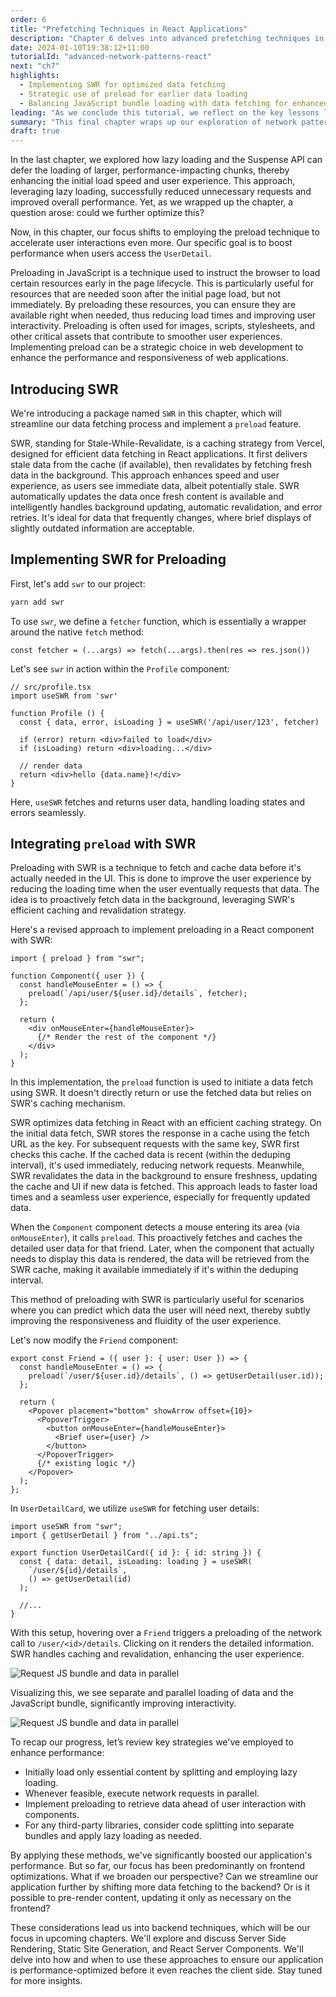 ```yaml
---
order: 6
title: "Prefetching Techniques in React Applications"
description: "Chapter 6 delves into advanced prefetching techniques in React applications, using SWR for efficient data fetching. It highlights how to enhance application responsiveness and user experience through strategic data loading and parallel network requests."
date: 2024-01-10T19:38:12+11:00
tutorialId: "advanced-network-patterns-react"
next: "ch7"
highlights:
  - Implementing SWR for optimized data fetching
  - Strategic use of preload for earlier data loading
  - Balancing JavaScript bundle loading with data fetching for enhanced interactivity
leading: "As we conclude this tutorial, we reflect on the key lessons learned and set the stage for exploring server-side technology and its impact on application performance."
summary: "This final chapter wraps up our exploration of network patterns in React. We've covered parallel requests, code splitting, and prefetching to improve performance. Up next, we'll explore server-side technologies to further enhance application performance."
draft: true
---
```


In the last chapter, we explored how lazy loading and the Suspense API can defer the loading of larger, performance-impacting chunks, thereby enhancing the initial load speed and user experience. This approach, leveraging lazy loading, successfully reduced unnecessary requests and improved overall performance. Yet, as we wrapped up the chapter, a question arose: could we further optimize this?

Now, in this chapter, our focus shifts to employing the preload technique to accelerate user interactions even more. Our specific goal is to boost performance when users access the `UserDetail`.

<InfoBox title="Understanding Preload in JavaScript">
  Preloading in JavaScript is a technique used to instruct the browser to load certain resources early in the page lifecycle. This is particularly useful for resources that are needed soon after the initial page load, but not immediately. By preloading these resources, you can ensure they are available right when needed, thus reducing load times and improving user interactivity. Preloading is often used for images, scripts, stylesheets, and other critical assets that contribute to smoother user experiences. Implementing preload can be a strategic choice in web development to enhance the performance and responsiveness of web applications.
</InfoBox>

## Introducing SWR

We're introducing a package named `SWR` in this chapter, which will streamline our data fetching process and implement a `preload` feature.

<InfoBox>
  SWR, standing for Stale-While-Revalidate, is a caching strategy from Vercel, designed for efficient data fetching in React applications. It first delivers stale data from the cache (if available), then revalidates by fetching fresh data in the background. This approach enhances speed and user experience, as users see immediate data, albeit potentially stale. SWR automatically updates the data once fresh content is available and intelligently handles background updating, automatic revalidation, and error retries. It's ideal for data that frequently changes, where brief displays of slightly outdated information are acceptable.
</InfoBox>

## Implementing SWR for Preloading

First, let's add `swr` to our project:

```jsx
yarn add swr
```

To use `swr`, we define a `fetcher` function, which is essentially a wrapper around the native `fetch` method:

```tsx
const fetcher = (...args) => fetch(...args).then(res => res.json())
```

Let's see `swr` in action within the `Profile` component:

```tsx
// src/profile.tsx
import useSWR from 'swr'

function Profile () {
  const { data, error, isLoading } = useSWR('/api/user/123', fetcher)

  if (error) return <div>failed to load</div>
  if (isLoading) return <div>loading...</div>

  // render data
  return <div>hello {data.name}!</div>
}
```

Here, `useSWR` fetches and returns user data, handling loading states and errors seamlessly.

## Integrating `preload` with SWR

Preloading with SWR is a technique to fetch and cache data before it's actually needed in the UI. This is done to improve the user experience by reducing the loading time when the user eventually requests that data. The idea is to proactively fetch data in the background, leveraging SWR's efficient caching and revalidation strategy.

Here's a revised approach to implement preloading in a React component with SWR:

```tsx {1,4-6,9}
import { preload } from "swr";

function Component({ user }) {
  const handleMouseEnter = () => {
    preload(`/api/user/${user.id}/details`, fetcher);
  };

  return (
    <div onMouseEnter={handleMouseEnter}>
      {/* Render the rest of the component */}
    </div>
  );
}
```

In this implementation, the `preload` function is used to initiate a data fetch using SWR. It doesn't directly return or use the fetched data but relies on SWR's caching mechanism.

<InfoBox>
  SWR optimizes data fetching in React with an efficient caching strategy. On the initial data fetch, SWR stores the response in a cache using the fetch URL as the key. For subsequent requests with the same key, SWR first checks this cache. If the cached data is recent (within the deduping interval), it's used immediately, reducing network requests. Meanwhile, SWR revalidates the data in the background to ensure freshness, updating the cache and UI if new data is fetched. This approach leads to faster load times and a seamless user experience, especially for frequently updated data.
</InfoBox>


When the `Component` component detects a mouse entering its area (via `onMouseEnter`), it calls `preload`. This proactively fetches and caches the detailed user data for that friend. Later, when the component that actually needs to display this data is rendered, the data will be retrieved from the SWR cache, making it available immediately if it's within the deduping interval.

This method of preloading with SWR is particularly useful for scenarios where you can predict which data the user will need next, thereby subtly improving the responsiveness and fluidity of the user experience.

Let's now modify the `Friend` component:

```tsx title="src/friend.tsx" {2-4,9}
export const Friend = ({ user }: { user: User }) => {
  const handleMouseEnter = () => {
    preload(`/user/${user.id}/details`, () => getUserDetail(user.id));
  };

  return (
    <Popover placement="bottom" showArrow offset={10}>
      <PopoverTrigger>
        <button onMouseEnter={handleMouseEnter}>
          <Brief user={user} />
        </button>
      </PopoverTrigger>
      {/* existing logic */}
    </Popover>
  );
};
```

In `UserDetailCard`, we utilize `useSWR` for fetching user details:

```tsx title="src/user-detail-card.tsx"
import useSWR from "swr";
import { getUserDetail } from "../api.ts";

export function UserDetailCard({ id }: { id: string }) {
  const { data: detail, isLoading: loading } = useSWR(
    `/user/${id}/details`,
    () => getUserDetail(id)
  );

  //...
}
```

With this setup, hovering over a `Friend` triggers a preloading of the network call to `/user/<id>/details`. Clicking on it renders the detailed information. SWR handles caching and revalidation, enhancing the user experience.

![Request JS bundle and data in parallel](/tutorials/advanced-network-patterns-react/ch6/parallel-lazy-load.png)

Visualizing this, we see separate and parallel loading of data and the JavaScript bundle, significantly improving interactivity.

![Request JS bundle and data in parallel](/tutorials/advanced-network-patterns-react/ch6/parallel-lazy-load-vis.png)

To recap our progress, let’s review key strategies we've employed to enhance performance:

- Initially load only essential content by splitting and employing lazy loading.
- Whenever feasible, execute network requests in parallel.
- Implement preloading to retrieve data ahead of user interaction with components.
- For any third-party libraries, consider code splitting into separate bundles and apply lazy loading as needed.

By applying these methods, we've significantly boosted our application's performance. But so far, our focus has been predominantly on frontend optimizations. What if we broaden our perspective? Can we streamline our application further by shifting more data fetching to the backend? Or is it possible to pre-render content, updating it only as necessary on the frontend?

These considerations lead us into backend techniques, which will be our focus in upcoming chapters. We'll explore and discuss Server Side Rendering, Static Site Generation, and React Server Components. We'll delve into how and when to use these approaches to ensure our application is performance-optimized before it even reaches the client side. Stay tuned for more insights.

